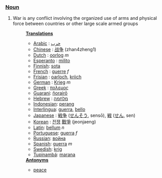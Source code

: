 ===[[Noun]]===
#War is any conflict involving the organized use of arms and physical force between countries or other large scale armed groups
#:'''[[Translation]]s'''
#:*[[Arabic]] : [[حرب]]
#:*[[Chinese]] : [[战争]] (zhan4zheng1)
#:*[[Dutch]] : [[oorlog]] ''m''
#:*[[Esperanto]] : [[milito]]
#:*[[Finnish]]: [[sota]]
#:*[[French]] : [[guerre]] ''f''
#:*[[Frisian]] : [[oarloch]], [[kriich]]
#:*[[German]] : [[Krieg]] ''m''
#:*[[Greek]] : [[πολεμος]]
#:*[[Guarani]]: [[ñorairõ]]
#:*[[Hebrew]] : [[מלחמה]]
#:*[[Indonesian]]: [[perang]]
#:*[[Interlingua]]: [[guerra]], [[bello]]
#:*[[Japanese]] : [[戦争]] ([[せんそう]], sensō), [[戦]] ([[せん]], sen)
#:*[[Korean]] : [[전쟁]] [[戰爭]] (jeonjaeng)
#:*[[Latin]]: [[bellum]] ''n''
#:*[[Portuguese]]: [[guerra]] ''f''
#:*[[Russian]]: [[война]]
#:*[[Spanish]]: [[guerra]] ''m''
#:*[[Swedish]]: [[krig]]
#:*[[Tupinambá]]: [[marana]]
#:'''[[Antonym]]s'''
#:*[[peace]]